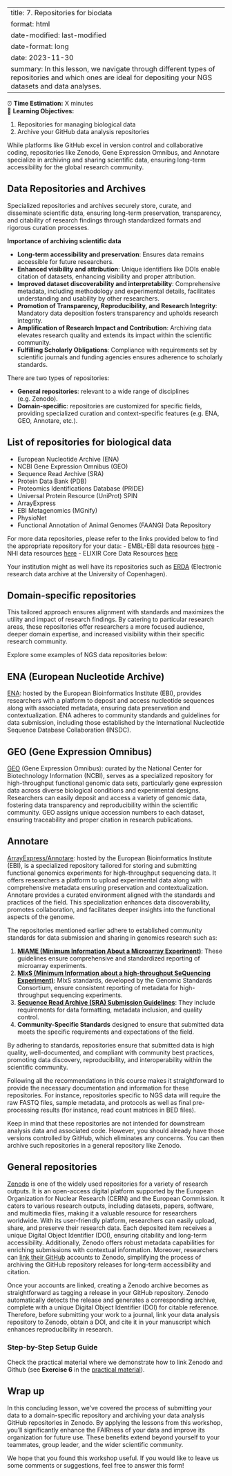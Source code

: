 ﻿---
title: 7. Repositories for biodata
format: html
date-modified: last-modified
date-format: long
date: 2023-11-30
summary: In this lesson, we navigate through different types of repositories and which ones are ideal for depositing your NGS datasets and data analyses.
---

:::{.callout-note title="Course Overview"}

⏰ **Time Estimation:** X minutes  
💬 **Learning Objectives:**    

1. Repositories for managing biological data
2. Archive your GitHub data analysis repositories
:::

While platforms like GitHub excel in version control and collaborative coding, repositories like Zenodo, Gene Expression Omnibus, and Annotare specialize in archiving and sharing scientific data, ensuring long-term accessibility for the global research community.

## Data Repositories and Archives

Specialized repositories and archives securely store, curate, and disseminate scientific data, ensuring long-term preservation, transparency, and citability of research findings through standardized formats and rigorous curation processes. 

**Importance of archiving scientific data**

- **Long-term accessibility and preservation**: Ensures data remains accessible for future researchers.
- **Enhanced visibility and attribution**: Unique identifiers like DOIs enable citation of datasets, enhancing visibility and proper attribution.
- **Improved dataset discoverability and interpretability**: Comprehensive metadata, including methodology and experimental details, facilitates understanding and usability by other researchers.
- **Promotion of Transparency, Reproducibility, and Research Integrity**: Mandatory data deposition fosters transparency and upholds research integrity.
- **Amplification of Research Impact and Contribution**: Archiving data elevates research quality and extends its impact within the scientific community.
- **Fulfilling Scholarly Obligations**: Compliance with requirements set by scientific journals and funding agencies ensures adherence to scholarly standards.

There are two types of repositories:

- **General repositories**: relevant to a wide range of disciplines (e.g. Zenodo). 
- **Domain-specific**: repositories are customized for specific fields, providing specialized curation and context-specific features (e.g. ENA, GEO, Annotare, etc.). 

:::{.callout-note}
# List of repositories for biological data
  - European Nucleotide Archive (ENA)
  - NCBI Gene Expression Omnibus (GEO)
  - Sequence Read Archive (SRA)
  - Protein Data Bank (PDB)
  - Proteomics Identifications Database (PRIDE)
  - Universal Protein Resource (UniProt) SPIN
  - ArrayExpress
  - EBI Metagenomics (MGnify)
  - PhysioNet 
  - Functional Annotation of Animal Genomes (FAANG) Data Repository

For more data repositories, please refer to the links provided below to find the appropriate repository for your data:
- EMBL-EBI data resources [here](https://www.ebi.ac.uk/submission/)
- NHI data resources [here](https://sharing.nih.gov/data-management-and-sharing-policy/sharing-scientific-data/repositories-for-sharing-scientific-data)
- ELIXIR Core Data Resources [here](https://elixir-europe.org/platforms/data/core-data-resources)

Your institution might as well have its repositories such as [ERDA](https://www.erda.dk/) (Electronic research data archive at the University of Copenhagen).
:::

## Domain-specific repositories
This tailored approach ensures alignment with standards and maximizes the utility and impact of research findings. By catering to particular research areas, these repositories offer researchers a more focused audience, deeper domain expertise, and increased visibility within their specific research community. 

Explore some examples of NGS data repositories below:

:::{.callout-definition}
# ENA (European Nucleotide Archive)
[ENA](https://www.ebi.ac.uk/ena/browser/home): hosted by the European Bioinformatics Institute (EBI), provides researchers with a platform to deposit and access nucleotide sequences along with associated metadata, ensuring data preservation and contextualization. ENA adheres to community standards and guidelines for data submission, including those established by the International Nucleotide Sequence Database Collaboration (INSDC).   
:::

:::{.callout-definition}
# GEO (Gene Expression Omnibus)
[GEO](https://www.ncbi.nlm.nih.gov/geo/) (Gene Expression Omnibus): curated by the National Center for Biotechnology Information (NCBI), serves as a specialized repository for high-throughput functional genomic data sets, particularly gene expression data across diverse biological conditions and experimental designs. Researchers can easily deposit and access a variety of genomic data, fostering data transparency and reproducibility within the scientific community. GEO assigns unique accession numbers to each dataset, ensuring traceability and proper citation in research publications.
:::

:::{.callout-definition}
# Annotare
[ArrayExpress/Annotare](https://www.ebi.ac.uk/fg/annotare/login/): hosted by the European Bioinformatics Institute (EBI), is a specialized repository tailored for storing and submitting functional genomics experiments for high-throughput sequencing data. It offers researchers a platform to upload experimental data along with comprehensive metadata ensuring preservation and contextualization. Annotare provides a curated environment aligned with the standards and practices of the field. This specialization enhances data discoverability, promotes collaboration, and facilitates deeper insights into the functional aspects of the genome.
:::

The repositories mentioned earlier adhere to established community standards for data submission and sharing in genomics research such as:

1. [**MIAME (Minimum Information About a Microarray Experiment)**](https://pubmed.ncbi.nlm.nih.gov/11726920/): These guidelines ensure comprehensive and standardized reporting of microarray experiments. 
2. [**MIxS (Minimum Information about a high-throughput SeQuencing Experiment)**](https://www.fged.org/projects/minseqe/): MIxS standards, developed by the Genomic Standards Consortium, ensure consistent reporting of metadata for high-throughput sequencing experiments.
3. [**Sequence Read Archive (SRA) Submission Guidelines**](https://www.ncbi.nlm.nih.gov/sra/docs/submit/): They include requirements for data formatting, metadata inclusion, and quality control.
4. **Community-Specific Standards** designed to ensure that submitted data meets the specific requirements and expectations of the field.

By adhering to standards, repositories ensure that submitted data is high quality, well-documented, and compliant with community best practices, promoting data discovery, reproducibility, and interoperability within the scientific community.

Following all the recommendations in this course makes it straightforward to provide the necessary documentation and information for these repositories. For instance, repositories specific to NGS data will require the raw FASTQ files, sample metadata, and protocols as well as final pre-processing results (for instance, read count matrices in BED files).  

:::{.callout-warning}
Keep in mind that these repositories are not intended for downstream analysis data and associated code. However, you should already have those versions controlled by GitHub, which eliminates any concerns. You can then archive such repositories in a general repository like Zenodo.
:::


## General repositories

[Zenodo](https://zenodo.org/) is one of the widely used repositories for a variety of research outputs. It is an open-access digital platform supported by the European Organization for Nuclear Research (CERN) and the European Commission. It caters to various research outputs, including datasets, papers, software, and multimedia files, making it a valuable resource for researchers worldwide. With its user-friendly platform, researchers can easily upload, share, and preserve their research data. Each deposited item receives a unique Digital Object Identifier (DOI), ensuring citability and long-term accessibility. Additionally, Zenodo offers robust metadata capabilities for enriching submissions with contextual information. Moreover, researchers can [link their GitHub]((https://docs.github.com/en/repositories/archiving-a-github-repository/referencing-and-citing-content)) accounts to Zenodo, simplifying the process of archiving the GitHub repository releases for long-term accessibility and citation.

Once your accounts are linked, creating a Zenodo archive becomes as straightforward as tagging a release in your GitHub repository. Zenodo automatically detects the release and generates a corresponding archive, complete with a unique Digital Object Identifier (DOI) for citable reference. Therefore, before submitting your work to a journal, link your data analysis repository to Zenodo, obtain a DOI, and cite it in your manuscript which enhances reproducibility in research.

### Step-by-Step Setup Guide

Check the practical material where we demonstrate how to link Zenodo and Github (see **Exercise 6** in the [practical material](./practical_workshop.qmd)).


## Wrap up

In this concluding lesson, we've covered the process of submitting your data to a domain-specific repository and archiving your data analysis GitHub repositories in Zenodo. By applying the lessons from this workshop, you'll significantly enhance the FAIRness of your data and improve its organization for future use. These benefits extend beyond yourself to your teammates, group leader, and the wider scientific community.

We hope that you found this workshop useful. If you would like to leave us some comments or suggestions, feel free to answer this form! 

<!--
[**FEEDBACK FORM**](https://forms.office.com/e/BZkpzDKL0L)
-->

